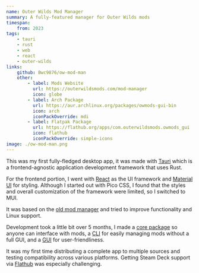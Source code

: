 ```yaml
---
name: Outer Wilds Mod Manager
summary: A fully-featured manager for Outer Wilds mods
timespan:
    from: 2023
tags:
    - tauri
    - rust
    - web
    - react
    - outer-wilds
links:
    github: Bwc9876/ow-mod-man
    other:
        - label: Mods Website
          url: https://outerwildsmods.com/mod-manager
          icon: globe
        - label: Arch Package
          url: https://aur.archlinux.org/packages/owmods-gui-bin
          icon: arch
          iconPackOverride: mdi
        - label: Flatpak Package
          url: https://flathub.org/apps/com.outerwildsmods.owmods_gui
          icon: flathub
          iconPackOverride: simple-icons
image: ./ow-mod-man.png
---
```



This was my first fully-fledged desktop app, it was made with [Tauri](https://tauri.app)
which is a frontend-agnostic application development framework that uses Rust.

For the frontend portion, I went with [React](https://react.dev/) as the UI framework
and [Material UI](https://mui.com/) for styling. Although I started out with Pico CSS, I found that the styles and overall customization of the framework were limited, so I switched to MUI.

It was based on the [old mod manager](https://github.com/ow-mods/ow-mod-manager)
and tried to improve functionality and Linux support.

Development took a little bit over 5 months, I made a
[core package](https://github.com/Bwc9876/ow-mod-man/tree/main/owmods_core)
so anyone can interface with mods, a
[CLI](https://github.com/Bwc9876/ow-mod-man/tree/main/owmods_cli) for
easily managing mods without a full GUI,
and a [GUI](https://github.com/Bwc9876/ow-mod-man/tree/main/owmods_gui) for
user-friendliness.

It was my first time distributing a complete app to multiple sources and testing
compatibility across various platforms. Getting Steam Deck support via [Flathub](https://flathub.org/apps/com.outerwildsmods.owmods_gui)
was especially challenging.
